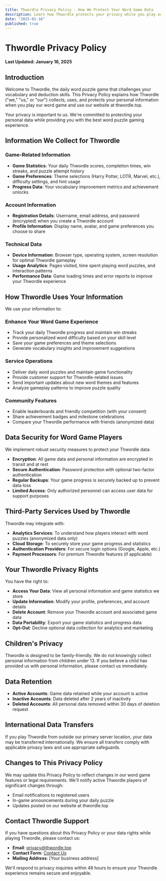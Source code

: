 ```yaml
---
title: Thwordle Privacy Policy - How We Protect Your Word Game Data
description: Learn how Thwordle protects your privacy while you play our daily word puzzle game. We safeguard your game statistics, preferences, and personal information.
date: "2025-01-16"
published: true
---
```


# Thwordle Privacy Policy

**Last Updated: January 16, 2025**

## Introduction

Welcome to Thwordle, the daily word puzzle game that challenges your vocabulary and deduction skills. This Privacy Policy explains how Thwordle ("we," "us," or "our") collects, uses, and protects your personal information when you play our word game and use our website at thwordle.top.

Your privacy is important to us. We're committed to protecting your personal data while providing you with the best word puzzle gaming experience.

## Information We Collect for Thwordle

### Game-Related Information
- **Game Statistics**: Your daily Thwordle scores, completion times, win streaks, and puzzle attempt history
- **Game Preferences**: Theme selections (Harry Potter, LOTR, Marvel, etc.), difficulty settings, and hint usage
- **Progress Data**: Your vocabulary improvement metrics and achievement unlocks

### Account Information
- **Registration Details**: Username, email address, and password (encrypted) when you create a Thwordle account
- **Profile Information**: Display name, avatar, and game preferences you choose to share

### Technical Data
- **Device Information**: Browser type, operating system, screen resolution for optimal Thwordle gameplay
- **Usage Analytics**: Pages visited, time spent playing word puzzles, and interaction patterns
- **Performance Data**: Game loading times and error reports to improve your Thwordle experience

## How Thwordle Uses Your Information

We use your information to:

### Enhance Your Word Game Experience
- Track your daily Thwordle progress and maintain win streaks
- Provide personalized word difficulty based on your skill level
- Save your game preferences and theme selections
- Generate vocabulary insights and improvement suggestions

### Service Operations
- Deliver daily word puzzles and maintain game functionality
- Provide customer support for Thwordle-related issues
- Send important updates about new word themes and features
- Analyze gameplay patterns to improve puzzle quality

### Community Features
- Enable leaderboards and friendly competition (with your consent)
- Share achievement badges and milestone celebrations
- Compare your Thwordle performance with friends (anonymized data)

## Data Security for Word Game Players

We implement robust security measures to protect your Thwordle data:

- **Encryption**: All game data and personal information are encrypted in transit and at rest
- **Secure Authentication**: Password protection with optional two-factor authentication
- **Regular Backups**: Your game progress is securely backed up to prevent data loss
- **Limited Access**: Only authorized personnel can access user data for support purposes

## Third-Party Services Used by Thwordle

Thwordle may integrate with:

- **Analytics Services**: To understand how players interact with word puzzles (anonymized data only)
- **Cloud Storage**: To securely store your game progress and statistics
- **Authentication Providers**: For secure login options (Google, Apple, etc.)
- **Payment Processors**: For premium Thwordle features (if applicable)

## Your Thwordle Privacy Rights

You have the right to:

- **Access Your Data**: View all personal information and game statistics we store
- **Update Information**: Modify your profile, preferences, and account details
- **Delete Account**: Remove your Thwordle account and associated game data
- **Data Portability**: Export your game statistics and progress data
- **Opt-Out**: Decline optional data collection for analytics and marketing

## Children's Privacy

Thwordle is designed to be family-friendly. We do not knowingly collect personal information from children under 13. If you believe a child has provided us with personal information, please contact us immediately.

## Data Retention

- **Active Accounts**: Game data retained while your account is active
- **Inactive Accounts**: Data deleted after 2 years of inactivity
- **Deleted Accounts**: All personal data removed within 30 days of deletion request

## International Data Transfers

If you play Thwordle from outside our primary server location, your data may be transferred internationally. We ensure all transfers comply with applicable privacy laws and use appropriate safeguards.

## Changes to This Privacy Policy

We may update this Privacy Policy to reflect changes in our word game features or legal requirements. We'll notify active Thwordle players of significant changes through:

- Email notifications to registered users
- In-game announcements during your daily puzzle
- Updates posted on our website at thwordle.top

## Contact Thwordle Support

If you have questions about this Privacy Policy or your data rights while playing Thwordle, please contact us:

- **Email**: privacy@thwordle.top
- **Contact Form**: [Contact Us](/contact)
- **Mailing Address**: [Your business address]

We'll respond to privacy inquiries within 48 hours to ensure your Thwordle experience remains secure and enjoyable.
